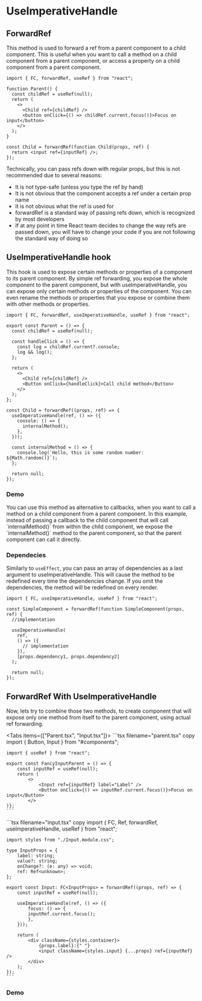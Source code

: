 # UseImperativeHandle

## ForwardRef

This method is used to forward a ref from a parent component to a child component. This is useful when you want to call a method on a child component from a parent component, or access a property on a child component from a parent component.

```tsx filename="forwardRef.tsx" copy
import { FC, forwardRef, useRef } from "react";

function Parent() {
  const childRef = useRef(null);
  return (
    <>
      <Child ref={childRef} />
      <button onClick={() => childRef.current.focus()}>Focus on input</button>
    </>
  );
}

const Child = forwardRef(function Child(props, ref) {
  return <input ref={inputRef} />;
});
```

Technically, you can pass refs down with regular props, but this is not recommended due to several reasons:

- It is not type-safe (unless you type the ref by hand)
- It is not obvious that the component accepts a ref under a certain prop name
- It is not obvious what the ref is used for
- forwardRef is a standard way of passing refs down, which is recognized by most developers
- If at any point in time React team decides to change the way refs are passed down, you will have to change your code if you are not following the standard way of doing so

## UseImperativeHandle hook

This hook is used to expose certain methods or properties of a component to its parent component. By simple ref forwarding, you expose the whole component to the parent component, but with useImperativeHandle, you can expose only certain methods or properties of the component. You can even rename the methods or properties that you expose or combine them with other methods or properties.

```tsx filename="useImperativeHandle.tsx" copy
import { FC, forwardRef, useImperativeHandle, useRef } from "react";

export const Parent = () => {
  const childRef = useRef(null);

  const handleClick = () => {
    const log = childRef.current?.console;
    log && log();
  };

  return (
    <>
      <Child ref={childRef} />
      <Button onClick={handleClick}>Call child method</Button>
    </>
  );
};

const Child = forwardRef((props, ref) => {
  useImperativeHandle(ref, () => ({
    console: () => {
      internalMethod();
    },
  }));

  const internalMethod = () => {
    console.log(`Hello, this is some random number: ${Math.random()}`);
  };

  return null;
});
```


### Demo

<AppWrapper log>
  <Parent />
</AppWrapper>


<Callout emoji="💡">
  You can use this method as alternative to callbacks, when you want to call a
  method on a child component from a parent component. In this example, instead
  of passing a callback to the child component that will call `internalMethod()`
  from within the child component, we expose the `internalMethod()` method to
  the parent component, so that the parent component can call it directly.
</Callout>

### Dependecies

Similarly to `useEffect`, you can pass an array of dependencies as a last argument to useImperativeHandle. This will cause the method to be redefined every time the dependencies change. If you omit the dependencies, the method will be redefined on every render.

```tsx filename="useImperativeHandle.tsx" copy
import { FC, useImperativeHandle, useRef } from "react";

const SimpleComponent = forwardRef(function SimpleComponent(props, ref) {
  //implementation

  useImperativeHandle(
    ref,
    () => ({
      // implementation
    }),
    [props.dependency1, props.dependency2]
  );

  return null;
});
```

## ForwardRef With UseImperativeHandle

Now, lets try to combine those two methods, to create component that will expose only one method from itself to the parent component, using actual ref forwarding.


<Tabs items={["Parent.tsx", "Input.tsx"]}>
<Tab>
    ```tsx filename="parent.tsx" copy
    import { Button, Input } from "#components";

    import { useRef } from "react";

    export const FancyInputParent = () => {
        const inputRef = useRef(null);
        return (
            <>
                <Input ref={inputRef} label="Label" />
                <Button onClick={() => inputRef.current.focus()}>Focus on input</Button>
            </>
    )};
    ```

</Tab>
<Tab>
    ```tsx filename="input.tsx" copy
    import { FC, Ref, forwardRef, useImperativeHandle, useRef } from "react";

    import styles from "./Input.module.css";

    type InputProps = {
        label: string;
        value?: string;
        onChange?: (e: any) => void;
        ref: Ref<unknown>;
    };

    export const Input: FC<InputProps> = forwardRef((props, ref) => {
        const inputRef = useRef(null);

        useImperativeHandle(ref, () => ({
            focus: () => {
            inputRef.current.focus();
            },
        }));

        return (
            <div className={styles.container}>
                {props.label}:{" "}
                <input className={styles.input} {...props} ref={inputRef} />
            </div>
        );
    });
    ```

</Tab>
</Tabs>

### Demo


<AppWrapper>
  <FancyInputParent />
</AppWrapper>
